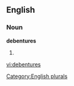 
==English==

===Noun===
'''debentures'''

# {{plural of|[[debenture]]}}

[[Category:English plurals]]

[[vi:debentures]]